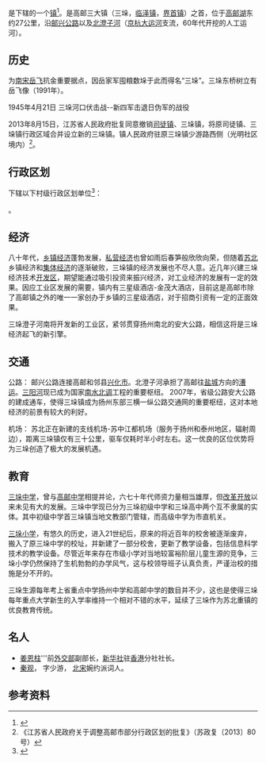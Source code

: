 {{中国乡级行政区|32/10/84/108/000}}

'''{{PAGENAMEBASE}}'''是{{PRC admin/fullname|32/10/84/108/000|3}}下辖的一个[[行政建制镇|镇]]<ref>{{PRC admin/ref sgc|{{PRC admin/parent|32/10/84/108/000}}}}</ref>。是高邮三大镇（三垛，[[临泽镇|临泽镇]]，[[界首镇|界首镇]]）之首，位于[[高邮湖|高邮湖]]东约27公里，沿[[邮兴公路|邮兴公路]]以及[[北澄子河|北澄子河]]（[[京杭大运河|京杭大运河]]支流，60年代开挖的人工运河）。

== 历史 ==
为[[南宋|南宋]][[岳飞|岳飞]]抗金重要据点，因岳家军囤粮数垛于此而得名“三垛”。三垛东桥树立有岳飞像（1991年）。

1945年4月21日 三垛河口伏击战--新四军击退日伪军的战役

2013年8月15日，江苏省人民政府批复同意撤销[[司徒镇|司徒镇]]、三垛镇，将原司徒镇、三垛镇行政区域合并设立新的三垛镇。镇人民政府驻原三垛镇少游路西侧（光明社区境内）<ref>《江苏省人民政府关于调整高邮市部分行政区划的批复》（苏政复〔2013〕80号）</ref>。

== 行政区划 ==
{{PAGENAMEBASE}}下辖以下村级行政区划单位<ref>{{PRC admin/ref sgc|32/10/84/108/000}}</ref>：

{{PRC admin/children|32/10/84/108/000}}。

== 经济 ==
八十年代，[[乡镇经济|乡镇经济]]蓬勃发展，[[私营经济|私营经济]]也曾如雨后春笋般欣欣向荣，但随着[[苏北|苏北]]乡镇经济和[[集体经济|集体经济]]的逐渐破败，三垛镇的经济发展也不尽人意。近几年兴建三垛经济技术[[开发区|开发区]]，期望能通过吸引投资来振兴经济，对工业经济的发展有一定的效果。因应工业区发展的需要，镇内有三星级酒店-金茂大酒店，目前这是高邮市除了高邮镇之外的唯一一家创办于乡镇的三星级酒店，对于招商引资有一定的正面效果。

三垛澄子河南将开发新的工业区，紧邻贯穿扬州南北的安大公路，相信这将是三垛经济起飞的新引擎。

== 交通 ==
公路：
邮兴公路连接高邮和邻县[[兴化市|兴化市]]。北澄子河承担了高邮往[[盐城|盐城]]方向的[[漕运|漕运]]。[[三阳河|三阳河]]现已成为国家[[南水北调|南水北调]]工程的重要枢纽。
2007年，省级公路安大公路的建成通车，使得三垛镇成为扬州东部三横一纵公路交通网的重要枢纽，这对本地经济的前景有较大的利好。

机场：
苏北正在新建的支线机场-苏中江都机场（服务于扬州和泰州地区，辐射周边），距离三垛镇仅有三十公里，驱车仅耗时半小时左右。这一优良的区位优势将为三垛创造了极大的发展机遇。

== 教育 ==
[[三垛中学|三垛中学]]，曾与[[高邮中学|高邮中学]]相提并论，六七十年代师资力量相当雄厚，但[[改革开放|改革开放]]以来未见有大的发展。三垛中学现已分为三垛初级中学和三垛高中两个互不隶属的实体。其中初级中学首三垛镇当地文教部门管辖，而高级中学为市直机关。

[[三垛小学|三垛小学]]，有悠久的历史，进入21世纪后，原来的将近百年的校舍被逐渐废弃，搬入了原三垛中学的校址，并新建了一部分校舍，更新了教学设备，包括信息科学技术的教学设备。尽管近年来存在市级小学对当地较富裕阶层儿童生源的竞争，三垛小学仍然保持了生机勃勃的办学风气，这与校领导班子认真负责，严谨治校的措施是分不开的。

三垛生源每年考上省重点中学扬州中学和高邮中学的数目并不少，这也是使得三垛每年重点大学新生的入学率维持一个相对不错的水平，延续了三垛作为苏北重镇的优良教育传统。

== 名人 ==
*[[姜恩柱|姜恩柱]]'''前[[外交部|外交部]]副部长，[[新华社|新华社]]驻[[香港|香港]]分社社长。
*[[秦观|秦观]]， 字少游， [[北宋|北宋]]婉约派词人。

== 参考资料 ==
{{reflist}}

{{PRC admin/navcat|32/10/84/108/000}}
